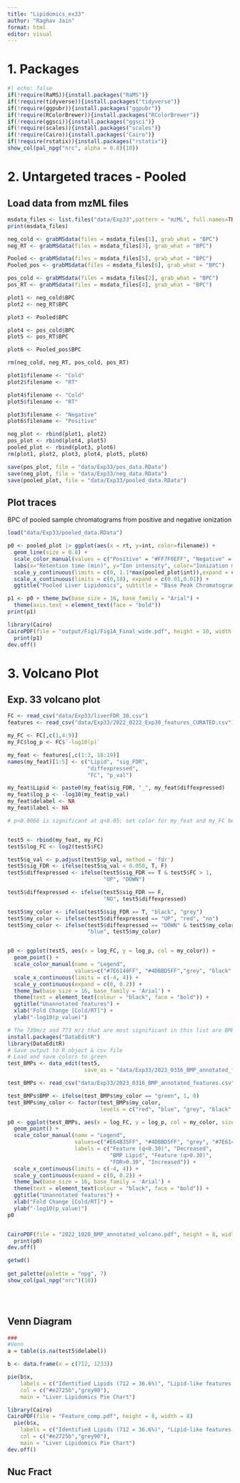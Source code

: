 ```yaml
---
title: "Lipidomics_ex33"
author: "Raghav Jain"
format: html
editor: visual
---
```


# 1. Packages

```r
#| echo: false
if(!require(RaMS)){install.packages("RaMS")}
if(!require(tidyverse)){install.packages("tidyverse")}
if(!require(ggpubr)){install.packages("ggpubr")}
if(!require(RColorBrewer)){install.packages("RColorBrewer")}
if(!require(ggsci)){install.packages("ggsci")}
if(!require(scales)){install.packages("scales")}
if(!require(Cairo)){install.packages("Cairo")}
if(!require(rstatix)){install.packages("rstatix")}
show_col(pal_npg("nrc", alpha = 0.8)(10))
```

# 2. Untargeted traces - Pooled

## Load data from mzML files

```r
msdata_files <- list.files("data/Exp33",pattern = "mzML", full.names=TRUE)
print(msdata_files)

neg_cold <- grabMSdata(files = msdata_files[1], grab_what = "BPC")
neg_RT <- grabMSdata(files = msdata_files[3], grab_what = "BPC")

Pooled <- grabMSdata(files = msdata_files[5], grab_what = "BPC")
Pooled_pos <- grabMSdata(files = msdata_files[6], grab_what = "BPC")

pos_cold <- grabMSdata(files = msdata_files[2], grab_what = "BPC")
pos_RT <- grabMSdata(files = msdata_files[4], grab_what = "BPC")

plot1 <- neg_cold$BPC
plot2 <- neg_RT$BPC

plot3 <- Pooled$BPC

plot4 <- pos_cold$BPC
plot5 <- pos_RT$BPC

plot6 <- Pooled_pos$BPC

rm(neg_cold, neg_RT, pos_cold, pos_RT)

plot1$filename <- "Cold"
plot2$filename <- "RT"

plot4$filename <- "Cold"
plot5$filename <- "RT"

plot3$filename <- "Negative"
plot6$filename <- "Positive"

neg_plot <- rbind(plot1, plot2)
pos_plot <- rbind(plot4, plot5)
pooled_plot <- rbind(plot3, plot6)
rm(plot1, plot2, plot3, plot4, plot5, plot6)

save(pos_plot, file = "data/Exp33/pos_data.RData")
save(neg_plot, file = "data/Exp33/neg_data.RData")
save(pooled_plot, file = "data/Exp33/pooled_data.RData")
```

## Plot traces

BPC of pooled sample chromatograms from positive and negative ionization

```r
load("data/Exp33/pooled_data.RData")

p0 <- pooled_plot |> ggplot(aes(x = rt, y=int, color=filename)) + 
  geom_line(size = 0.8) +
  scale_color_manual(values = c("Positive" = "#FF7F0EFF", "Negative" = "#8C564BFF")) +
  labs(x="Retention time (min)", y="Ion intensity", color="Ionization mode") +
  scale_y_continuous(limits = c(0, 1.1*max(pooled_plot$int)),expand = c(0,0)) + 
  scale_x_continuous(limits = c(0,18), expand = c(0.01,0.01)) +
  ggtitle("Pooled Liver Lipidomics", subtitle = "Base Peak Chromatogram")

p1 <- p0 + theme_bw(base_size = 16, base_family = "Arial") + 
  theme(axis.text = element_text(face = "bold"))
print(p1)

library(Cairo)
CairoPDF(file = "output/Fig1/Fig1A_Final_wide.pdf", height = 10, width = 16)
  print(p1)
dev.off()
```

# 3. Volcano Plot

## Exp. 33 volcano plot

```r
FC <- read_csv("data/Exp33/liverFDR_30.csv")
features <- read_csv("data/Exp33/2022_0222_Exp30_features_CURATED.csv")

my_FC <- FC[,c(1,4:9)]
my_FC$log_p <- FC$`-log10(p)`

my_feat <- features[,c(1:3, 18:19)]
names(my_feat)[1:5] <- c("Lipid", "sig_FDR", 
                         "diffexpressed",
                         "FC", "p_val")

my_feat$Lipid <- paste0(my_feat$sig_FDR, "_", my_feat$diffexpressed)
my_feat$log_p <- -log10(my_feat$p_val)
my_feat$delabel <- NA
my_feat$label <- NA

# p<0.0066 is significant at q<0.05; set color for my_feat and my_FC before rbind


test5 <- rbind(my_feat, my_FC)
test5$log_FC <- log2(test5$FC)

test5$q_val <- p.adjust(test5$p_val, method = 'fdr')
test5$sig_FDR <- ifelse(test5$q_val < 0.050, T, F)
test5$diffexpressed <- ifelse(test5$sig_FDR == T & test5$FC > 1,
                              "UP", "DOWN")

test5$diffexpressed <- ifelse(test5$sig_FDR == F,
                              "NO", test5$diffexpressed)

test5$my_color <- ifelse(test5$sig_FDR == T, "black", "grey")
test5$my_color <- ifelse(test5$diffexpressed == "UP", "red", "no")
test5$my_color <- ifelse(test5$diffexpressed == "DOWN" & test5$my_color == "no",
                         "blue", test5$my_color)


p0 <- ggplot(test5, aes(x = log_FC, y = log_p, col = my_color)) +
  geom_point() + 
  scale_color_manual(name = "Legend",
                     values=c("#7E6148FF", "#4DBBD5FF","grey", "black", "#E64B35FF")) +
  scale_x_continuous(limits = c(-4, 4)) +
  scale_y_continuous(expand = c(0, 0.2)) +
  theme_bw(base_size = 16, base_family = 'Arial') +
  theme(text = element_text(colour = "black", face = "bold")) +
  ggtitle("Unannotated features") +
  xlab("Fold Change [Cold/RT]") +
  ylab("-log10(p_value)")

# The 739m/z and 773 m/z that are most significant in this list are BMPs
install.packages("DataEditR")
library(DataEditR)
# Save output to R object & csv file
# Load and save colors to green
test_BMPs <- data_edit(test5,
                        save_as = "data/Exp33/2023_0316_BMP_annotated_features.csv")

test_BMPs <- read_csv("data/Exp33/2023_0316_BMP_annotated_features.csv")

test_BMPs$BMP <- ifelse(test_BMPs$my_color == "green", 1, 0)
test_BMPs$my_color <- factor(test_BMPs$my_color, 
                             levels = c("red", "blue", "grey", "black", "green"))

p0 <- ggplot(test_BMPs, aes(x = log_FC, y = log_p, col = my_color, size = BMP)) +
  geom_point() + 
  scale_color_manual(name = "Legend",
                     values=c("#E64B35FF", "#4DBBD5FF", "grey", "#7E6148FF","#00A087FF", "black"),
                     labels = c("Feature (q<0.30)", "Decreased",
                                "BMP Lipid", "Feature (q>0.30)",
                                "FDR>0.30", "Increased")) +
  scale_x_continuous(limits = c(-4, 4)) +
  scale_y_continuous(expand = c(0, 0.2)) +
  theme_bw(base_size = 16, base_family = 'Arial') +
  theme(text = element_text(colour = "black", face = "bold")) +
  ggtitle("Unannotated features") +
  xlab("Fold Change [Cold/RT]") +
  ylab("-log10(p_value)")
p0


CairoPDF(file = "2022_1020_BMP_annotated_volcano.pdf", height = 8, width = 10)
  print(p0)
dev.off()

getwd()
  
get_palette(palette = "npg", 7)
show_col(pal_npg("nrc")(10))





```

## Venn Diagram

```r
###
#Venn
a = table(is.na(test5$delabel))

b <- data.frame(x = c(712, 1233))

pie(b$x, 
    labels = c("Identified Lipids (712 = 36.6%)", "Lipid-like features (1233 = 63.4%)"),
    col = c("#e2725b","grey90"),
    main = "Liver Lipidomics Pie Chart")

library(Cairo)
CairoPDF(file = "Feature_comp.pdf", height = 8, width = 8)
  pie(b$x, 
    labels = c("Identified Lipids (712 = 36.6%)", "Lipid-like features (1233 = 63.4%)"),
    col = c("#e2725b","grey90"),
    main = "Liver Lipidomics Pie Chart")
dev.off()

```

## Nuc Fract
